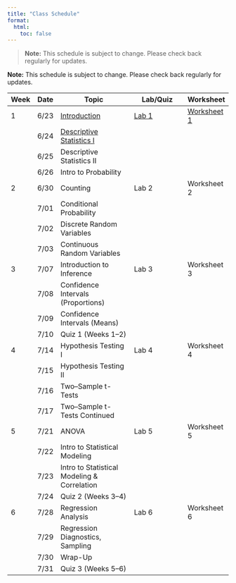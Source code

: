 ```yaml
---
title: "Class Schedule"
format:
  html:
    toc: false
---
```


> **Note:** This schedule is subject to change. Please check back regularly for updates.

**Note:** This schedule is subject to change. Please check back regularly for updates.

| Week | Date  | Topic                                       | Lab/Quiz                        | Worksheet   |
|------|-------|---------------------------------------------|---------------------------------|-------------|
| 1    | 6/23  | [Introduction](/files/lecture_notes/Lecture_1/lecture1.qmd)                               | [Lab 1](/files/labs/lab1/lab1.pdf)      |[ Worksheet 1](/files/worksheets/PSTAT_5A_Discussion_Worksheet_1.pdf) |
|      | 6/24  | [Descriptive Statistics I](/files/lecture_notes/lecture2/lecture2.qmd)                   |                                 |             |
|      | 6/25  | Descriptive Statistics II                   |                                 |             |
|      | 6/26  | Intro to Probability                        |                                 |             |
| 2    | 6/30  | Counting                                    | Lab 2                           | Worksheet 2 |
|      | 7/01  | Conditional Probability                     |                                 |             |
|      | 7/02  | Discrete Random Variables                   |                                 |             |
|      | 7/03  | Continuous Random Variables                 |                                 |             |
| 3    | 7/07  | Introduction to Inference                   | Lab 3                           | Worksheet 3 |
|      | 7/08  | Confidence Intervals (Proportions)          |                                 |             |
|      | 7/09  | Confidence Intervals (Means)                |                                 |             |
|      | 7/10  | Quiz 1 (Weeks 1–2)                          |                                 |             |
| 4    | 7/14  | Hypothesis Testing I                        | Lab 4                           | Worksheet 4 |
|      | 7/15  | Hypothesis Testing II                       |                                 |             |
|      | 7/16  | Two–Sample t-Tests                          |                                 |             |
|      | 7/17  | Two–Sample t-Tests Continued                |                                 |             |
| 5    | 7/21  | ANOVA                                       | Lab 5                           | Worksheet 5 |
|      | 7/22  | Intro to Statistical Modeling               |                                 |             |
|      | 7/23  | Intro to Statistical Modeling & Correlation |                                 |             |
|      | 7/24  | Quiz 2 (Weeks 3–4)                          |                                 |             |
| 6    | 7/28  | Regression Analysis                         | Lab 6                           | Worksheet 6 |
|      | 7/29  | Regression Diagnostics, Sampling            |                                 |             |
|      | 7/30  | Wrap-Up                                     |                                 |             |
|      | 7/31  | Quiz 3 (Weeks 5–6)                          |                                 |             |